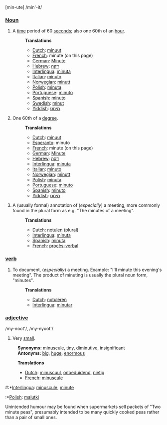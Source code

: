 [min-ute] /min'-it/

===[[Noun]]===
# A [[time]] period of 60 [[second]]s; also one 60th of an [[hour]].
#:'''Translations'''
#:*[[Dutch]]: [[minuut]]
#:*[[French]]: minute (on this page)
#:*[[German]]: [[Minute]]
#:*[[Hebrew]]: [[דקה]]
#:*[[Interlingua]]: [[minuta]]
#:*[[Italian]]: [[minuto]]
#:*[[Norwegian]]: [[minutt]]
#:*[[Polish]]: [[minuta]]
#:*[[Portuguese]]: [[minuto]]
#:*[[Spanish]]: [[minuto]]
#:*[[Swedish]]: [[minut]]
#:*[[Yiddish]]: [[מינוט]]
# One 60th of a [[degree]].
#:'''Translations'''
#:*[[Dutch]]: [[minuut]]
#:*[[Esperanto]]: minuto
#:*[[French]]: minute (on this page)
#:*[[German]]: [[Minute]]
#:*[[Hebrew]]: [[דקה]]
#:*[[Interlingua]]: [[minuta]]
#:*[[Italian]]: [[minuto]]
#:*[[Norwegian]]: [[minutt]]
#:*[[Polish]]: [[minuta]]
#:*[[Portuguese]]: [[minuto]]
#:*[[Spanish]]: [[minuto]]
#:*[[Yiddish]]: [[מינוט]]
# A (usually formal) annotation of (''especially'') a meeting, more commonly found in the plural form as e.g. "The minutes of a meeting".
#:'''Translations'''
#:*[[Dutch]]: [[notulen]] (plural)
#:*[[Interlingua]]: [[minuta]]
#:*[[Spanish]]: [[minuta]]
#:*[[French]]: [[procès-verbal]]

===[[verb]]===
# To document, (''especially'') a meeting. Example: "I'll minute this evening's meeting". The product of minuting is usually the plural noun form, "minutes".
#:'''Translations'''
#:*[[Dutch]]: [[notuleren]]
#:*[[Interlingua]]: [[minutar]]


===[[adjective]]===
/my-noot'/, /my-nyoot'/
# Very [[small]]. 
:'''Synonyms:''' [[minuscule]], [[tiny]], [[diminutive]], [[insignificant]] 
:'''Antonyms:''' [[big]], [[huge]], [[enormous]]

:'''Translations'''
:*[[Dutch]]: [[minuscuul]], [[onbeduidend]], [[nietig]]
:*[[French]]: [[minuscule]]
#:*[[Interlingua]]: [[minuscule]], [[minute]]
:*[[Polish]]: [[malutki]]

Unintended humour may be found when supermarkets sell packets of "Two minute peas", presumably intended to be many quickly cooked peas rather than a pair of small ones.